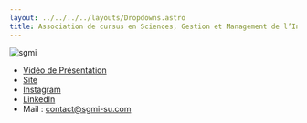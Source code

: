 ```yaml
---
layout: ../../../../layouts/Dropdowns.astro
title: Association de cursus en Sciences, Gestion et Management de l’Innovation (SGMI)
---
```

![sgmi](/assets/assos/sgmi.png)  
- [Vidéo de Présentation](https://www.youtube.com/watch?v=DOekVXrqjQA)  
- [Site](http://sgmi-su.com/)  
- [Instagram](https://www.instagram.com/sgmi_su/)  
 - [LinkedIn](https://www.linkedin.com/company/sgmi-sorbonne-universit%C3%A9/)  
- Mail : contact@sgmi-su.com